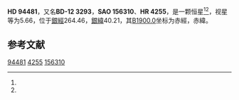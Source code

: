 {{Starbox begin
| name = HD 94481
}}
{{Starbox observe
| epoch = [[J2000.0|J2000.0]]
| constell = {{星座名待查}}<ref name=SIMBAD>{{cite web
 | url=http://simbad.u-strasbg.fr/simbad/sim-id?Ident=HR+4255
 | title=Pulsating variable Star
 | publisher=Centre de Données astronomiques de Strasbourg
 | work=SIMBAD
 | accessdate=2012-07-13
 | archive-date=2016-03-16
 | archive-url=https://web.archive.org/web/20160316212027/http://simbad.u-strasbg.fr/simbad/sim-id?Ident=HR+4255
 | dead-url=no
 }}</ref><ref name=DATA>{{cite web
 | url=http://vizier.u-strasbg.fr/viz-bin/VizieR-5?-out.add=.&-source=5050&-corr=PK=HR&-out.max=9999&HR=4255
 | title=VizieR Detailed Page
 | accessdate=2012-07-13
 | archive-date=2016-03-05
 | archive-url=https://web.archive.org/web/20160305215854/http://vizier.u-strasbg.fr/viz-bin/VizieR-5?-out.add=.&-source=5050&-corr=PK=HR&-out.max=9999&HR=4255
 | dead-url=no
 }}</ref>
| 星官 = 
| ra = {{RA|10|54|17.8}}<ref name=SIMBAD /><ref name=DATA />
| dec = {{DEC|-13|45|29}}<ref name=SIMBAD /><ref name=DATA />
| appmag_v = 5.66<ref name=SIMBAD /><ref name=DATA />
}}
{{Starbox character
| class = G4III<ref name=SIMBAD /><ref name=DATA />
| b-v = 0.83<ref name=SIMBAD /><ref name=DATA />
| u-b = <ref name=SIMBAD /><ref name=DATA />
| r-i = <ref name=SIMBAD /><ref name=DATA />
| variable = 
}}
{{Starbox astrometry
| radial_v = 
| prop_mo_ra = 5
| parallax = 
| p_error = 
}}
{{Starbox catalog
| names =BD-12 3293，[[SAO星表|SAO]] 156310，[[HD星表|HD]] 94481，[[HR星表|HR]] 4255}}
{{Starbox reference |Simbad=HR+4255}}
{{Starbox end}}

'''HD 94481'''，又名'''BD-12 3293'''，'''SAO 156310'''、'''HR 4255'''，是一颗恒星<ref name=SIMBAD /><ref name=DATA />，视星等为5.66，位于[[銀道座標系|銀經]]264.46，[[銀道座標系|銀緯]]40.21，其[[B1900.0|B1900.0]]坐标为赤經{{RA|10|49|19.8}}，赤緯{{DEC|-13|40.21|33}}。

== 参考文献 ==
{{reflist}}

{{star-stub}}

[[Category:HD和HDE天體|94481]]
[[Category:HR天體|4255]]
[[Category:SAO天體|156310]]